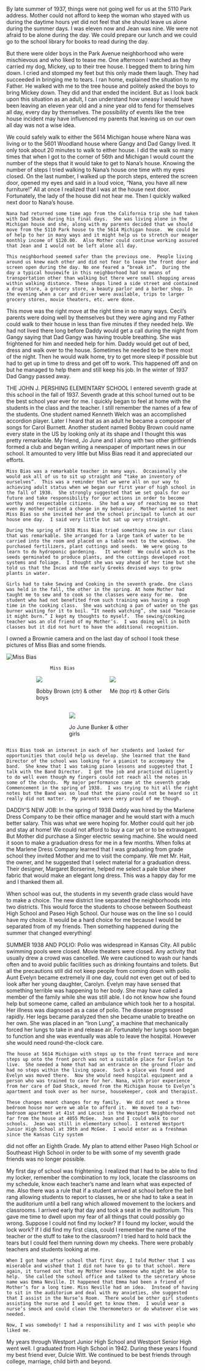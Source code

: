 
<BookPage title="5614 Michigan Ave">

By late summer of 1937, things were not going well for us at the 5110 Park address.  Mother could not afford to keep the woman who stayed with us during the daytime hours yet did not feel that she should leave us alone during the summer days. I was eleven now and Jean was nine.  We were not afraid to be alone during the day.  We could prepare our lunch and we could go to the school library for books to read during the day.   

But there were older boys in the Park Avenue neighborhood who were mischievous and who liked to tease me.  One afternoon I watched as they carried my dog, Mickey, up to their tree house.  I begged them to bring him down. I cried and stomped my feet but this only made them laugh.  They had succeeded in bringing me to tears.  I ran home, explained the situation to my Father.  He walked with me to the tree house and politely asked the boys to bring Mickey down. They did and that ended the incident.  But as I look back upon this situation as an adult, I can understand how uneasy I would have been leaving an eleven year old and a nine year old to fend for themselves all day, every day by themselves.  The possibility of events like the tree house incident may have influenced my parents that leaving us on our own all day was not a wise idea.

   We could safely walk to either the 5614 Michigan house where Nana was living or to the 5601 Woodland house where Gangy and Dad Gangy lived.  It only took about 20 minutes to walk to either house.  I did the walk so many times that when I got to the corner of 56th and Michigan I would count the number of the steps that it would take to get to Nana’s house. Knowing the number of steps I tried walking to Nana’s house one time with my eyes closed. On the last number, I walked up the porch steps, entered the screen door, opened my eyes and said in a loud voice, “Nana, you have all new furniture!”  All at once I realized that I was at the house next door.  Fortunately, the lady of the house did not hear me. Then I quickly walked next door to Nana’s house. 

	Nana had returned some time ago from the California trip she had taken with Dad Shack during his final days.  She was living alone in the Michigan house and she, along with my parents decided that we should move from the 5110 Park house to the 5614 Michigan house.  We could be of help to her in many ways and it might help us to stretch our meager monthly income of $120.00.  Also Mother could continue working assured that Jean and I would not be left alone all day.

	This neighborhood seemed safer than the previous one.  People living around us knew each other and did not fear to leave the front door and screen open during the day. No one feared a “break in”.  During the day a typical housewife in this neighborhood had no means of transportation other than walking but there were small shopping areas within walking distance. These shops lined a side street and contained a drug store, a grocery store, a beauty parlor and a barber shop. In the evening when a car and driver were available, trips to larger grocery stores, movie theaters, etc. were done. 

This move was the right move at the right time in so many ways.  Cecil’s parents were doing well by themselves but they were aging and my Father could walk to their house in less than five minutes if they needed help.  We had not lived there long before Daddy would get a call during the night from Gangy saying that Dad Gangy was having trouble breathing. She was frightened for him and needed help for him.  Daddy would get out of bed, dress and walk over to the house.  Sometimes he needed to be there most of the night.  Then he would walk home, try to get more sleep if possible but had to get up in time to dress and get off to work. This happened off and on but he managed to help them and still keep his job.  In the winter of 1937 Dad Gangy passed away.  

THE JOHN J. PERSHING ELEMENTARY SCHOOL	I entered seventh grade at this school in the fall of 1937.  Seventh grade at this school turned out to be the best school year ever for me.  I quickly began to feel at home with the students in the class and the teacher. I still remember the names of a few of the students. One student named Kenneth Welch was an accomplished accordion player. Later I heard that as an adult he became a composer of songs for Carol Burnett.  Another student named Bobby Brown could name every state in the US by looking only at its shape and I thought this was pretty remarkable.  My friend, Jo June and I along with two other girlfriends formed a club and began writing a newspaper of important news in our school. It amounted to very little but Miss Bias read it and appreciated our efforts.  

	Miss Bias was a remarkable teacher in many ways.  Occasionally she would ask all of us to sit up straight and “take an inventory of ourselves”.  This was a reminder that we were all on our way to achieving adult status when we began our first year of high school in the fall of 1938.  She strongly suggested that we set goals for our future and take responsibility for our actions in order to become worthy and respectable citizens.  She had a way of reaching me so that even my mother noticed a change in my behavior.  Mother wanted to meet Miss Bias so she invited her and the school principal to lunch at our house one day.  I said very little but sat up very straight.

	During the spring of 1938 Miss Bias tried something new in our class that was remarkable. She arranged for a large tank of water to be carried into the room and placed on a table next to the windows.  She purchased fertilizers, plant cuttings and seeds.  We were going to learn to do hydroponic gardening.   It worked!  We could watch as the seeds germinated to produce plants, and the cuttings developed root systems and foliage.  I thought she was way ahead of her time but she told us that the Incas and the early Greeks devised ways to grow plants in water.   

	Girls had to take Sewing and Cooking in the seventh grade. One class was held in the fall, the other in the spring. At home Mother had taught me to sew and to cook so the classes were easy for me.  One student who had not benefited from such training was having a rough time in the cooking class.  She was watching a pan of water on the gas burner waiting for it to boil. “It needs watching”, she said “because it might burn.” I kept my thoughts to myself.  The sewing/cooking teacher was an old friend of my Mother’s.  I was doing well in both classes but it did not hurt to have the additional recognition.  

I owned a Brownie camera and on the last day of school I took these pictures of Miss Bias and some friends.  

![Miss Bias](/images/image10.jpg)

					Miss Bias
                                      
<div style="display: flex; flex-wrap: wrap; justify-content: center; gap: 1rem;">

<div style="max-width: 20ch">
<img src="/images/image11.jpg" />

Bobby Brown (ctr) & other boys
</div>
<div style="max-width: 20ch">
<img src="/images/image12.jpg" />

Me (top rt) & other Girls
</div>
<div style="max-width: 20ch">
<img src="/images/image14.jpg" />

Jo June Bunker & other girls
</div>
</div>

	Miss Bias took an interest in each of her students and looked for opportunities that could help us develop. She learned that the Band Director of the school was looking for a pianist to accompany the band.  She knew that I was taking piano lessons and suggested that I talk with the Band Director.  I got the job and practiced diligently to do well even though my fingers could not reach all the notes in some of the chords.  My major performance came at the seventh grade Commencement in the spring of 1938.  I was trying to hit all the right notes but the Band was so loud that the piano could not be heard so it really did not matter.  My parents were very proud of me though.  

DADDY’S NEW JOB:   In the spring of 1938 Daddy was hired by the Marlene Dress Company to be their office manager and he would start with a much better salary. This was what we were hoping for.  Mother could quit her job and stay at home!   We could not afford to buy a car yet or to be extravagant.  But Mother did purchase a Singer electric sewing machine.  She would need it soon to make a graduation dress for me in a few months.  When folks at the Marlene Dress Company learned that I was graduating from grade school they invited Mother and me to visit the company. We met Mr. Hait, the owner, and he suggested that I select material for a graduation dress.  Their designer, Margaret Borserine, helped me select a pale blue sheer fabric that would make an elegant long dress. This was a happy day for me and I thanked them all.   

When school was out, the students in my seventh grade class would have to make a choice.  The new district line separated the neighborhoods into two districts. This would force the students to choose between Southeast High School and Paseo High School.  Our house was on the line so I could have my choice. It would be a hard choice for me because I would be separated from of my friends. Then something happened during the summer that changed everything!

  SUMMER 1938 AND POLIO:  Polio was widespread in Kansas City. All public swimming pools were closed.  Movie theaters were closed.  Any activity that usually drew a crowd was cancelled.  We were cautioned to wash our hands often and to avoid public facilities such as drinking fountains and toilets. But all the precautions still did not keep people from coming down with polio.  Aunt Evelyn became extremely ill one day, could not even get out of bed to look after her young daughter, Carolyn.  Evelyn may have sensed that something  terrible was happening to her body. She may have called a member of the family while she was still able. I do not know how she found help but someone came, called an ambulance which took her to a hospital. Her illness was diagnosed as a case of polio.  The disease progressed rapidly.  Her legs became paralyzed then she became unable to breathe on her own.  She was placed in an “Iron Lung”, a machine that mechanically forced her lungs to take in and release air. Fortunately her lungs soon began to function and she was eventually was able to leave the hospital.  However she would need round-the-clock care.  

	The house at 5614 Michigan with steps up to the front terrace and more steps up onto the front porch was not a suitable place for Evelyn to live.  She needed a home that had an entrance on the ground floor and had no steps within the living space.  Such a place was found and Evelyn was moved there.  Now she would need hospital equipment and a person who was trained to care for her. Nana, with prior experience from her care of Dad Shack, moved from the Michigan house to Evelyn’s apartment and took over as her nurse, housekeeper, cook and therapist.  

	These changes meant changes for my family.  We did not need a three bedroom house nor were we able to afford it.  We moved to a two-bedroom apartment at 41st and Locust in the Westport Neighborhood not far from the house at 4055 McGee.  Jean and I could walk to our schools.  Jean was still in elementary school. I entered Westport Junior High School at 39th and McGee.  I would enter as a freshman since the Kansas City system

 did not offer an Eighth Grade.  My plan to attend either Paseo High School or Southeast High School in order to be with some of my seventh grade friends was no longer possible.

My first day of school was frightening.  I realized that I had to be able to find my locker, remember the combination to my lock, locate the classrooms on my schedule, know each teacher’s name and learn what was expected of me.  Also there was a rule that if a student arrived at school before the bell rang allowing students to report to classes, he or she had to take a seat in the auditorium until a bell rang which allowed movement to the lockers and classrooms.  I arrived early that day and took a seat in the auditorium.  This gave me time to dwell upon my fear of all things that could possibly go wrong.  Suppose I could not find my locker?  If I found my locker, would the lock work?  If I did find my first class, could I remember the name of the teacher or the stuff to take to the classroom?  I tried hard to hold back the tears but I could feel them running down my cheeks.  There were probably teachers and students looking at me.  

	When I got home after school that first day, I told Mother that I was miserable and wished that I did not have to go to that school. Here again, it turned out that my Mother knew someone who might be able to help.  She called the school office and talked to the secretary whose name was Emma Neville. It happened that Emma had been a friend of Mother’s for a long time. Miss Neville had an idea.  Instead of having to sit in the auditorium and deal with my anxieties, she suggested that I assist in the Nurse’s Room.  There would be other girl students assisting the nurse and I would get to know them.  I would wear a nurse’s smock and could clean the thermometers or do whatever else was needed.  

	Now, I was somebody! I had a responsibility and I was with people who liked me.  

My years through Westport Junior High School and Westport Senior High went well.  I graduated from High School in 1942.  During these years I found my best friend ever, Dulcie Witt. We continued to be best friends through college, marriage, child birth and beyond.


</BookPage>
